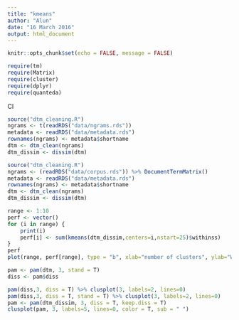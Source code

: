 ```yaml
---
title: "kmeans"
author: "Alun"
date: "16 March 2016"
output: html_document
---
```


```r
knitr::opts_chunk$set(echo = FALSE, message = FALSE)
```

```r
require(tm)
require(Matrix)
require(cluster)
require(dplyr)
require(quanteda)
```

Cl
```r
source("dtm_cleaning.R")
ngrams <- t(readRDS("data/ngrams.rds"))
metadata <- readRDS("data/metadata.rds")
rownames(ngrams) <- metadata$shortname
dtm <- dtm_clean(ngrams)
dtm_dissim <- dissim(dtm)
```

```r
source("dtm_cleaning.R")
ngrams <- (readRDS("data/corpus.rds")) %>% DocumentTermMatrix()
metadata <- readRDS("data/metadata.rds")
rownames(ngrams) <- metadata$shortname
dtm <- dtm_clean(ngrams)
dtm_dissim <- dissim(dtm)
```

```r
range <- 1:10
perf <- vector()
for (i in range) {
    print(i)
    perf[i] <- sum(kmeans(dtm_dissim,centers=i,nstart=25)$withinss)
}
perf
plot(range, perf[range], type = "b", xlab="number of clusters", ylab="Within cluster sum of squares") 
```

```r
pam <- pam(dtm, 3, stand = T)
diss <- pam$diss

pam(diss,3, diss = T) %>% clusplot(3, labels=2, lines=0)
pam(diss,3, diss = T, stand = T) %>% clusplot(3, labels=2, lines=0)
pam <- pam(dtm_dissim, 3, diss = T, keep.diss = T) 
clusplot(pam, 3, labels=5, lines=0, color = T, sub = " ")
```